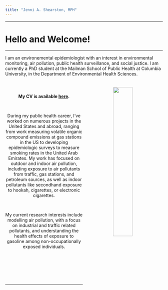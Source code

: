 ```yaml
---
title: "Jenni A. Shearston, MPH"
---
```


***

<div class="jumbotron">
  <h1 class="display-3">Hello and Welcome!</h1>
  <p class="lead"> </p>
  <hr class="my-4">
  <p> I am an environemental epidemiologist with an interest in  environmental monitoring, air pollution, public health surveillance, and social justice. I am currently a PhD student at the Mailman School of Public Health at Columbia University, in the Department of Environmental Health Sciences.</p>
  <p class="lead">
  </p>
</div>

<center>

<img src="images/headshot2.jpg" style="width:35%" ALIGN="right" HSPACE="40" VSPACE="10" /> 

<p style="font-size:24px">

<br>


**My CV is available [here](Curriculum Vitae 06.01.19.pdf).**

<br>

During my public health career, I've worked on numerous projects in the United States and abroad, ranging from work measuring volatile organic compound emissions at gas stations in the US to developing epidemiologic surveys to measure smoking rates in the United Arab Emirates. My work has focused on outdoor and indoor air pollution, including exposure to air pollutants from traffic, gas stations, and petroleum sources, as well as indoor pollutants like secondhand exposure to hookah, cigarettes, or electronic cigarettes. 

<br>

My current research interests include modelling air pollution, with a focus on industrial and traffic related pollutants, and understanding the health effects of exposure to gasoline among non-occupationally exposed individuals. 

</p>
<br>
<br>
<br>
<br>
<br>

***

</center>









